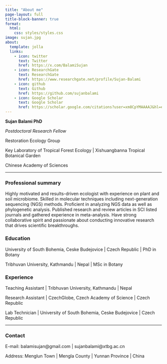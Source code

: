 ```yaml
---
title: "About me"
page-layout: full
title-block-banner: true
format: 
  html: 
    css: styles/styles.css
image: sujan.jpg
about:
  template: jolla
  links:
    - icon: twitter
      text: Twitter
      href: https://x.com/BalamiSujan
    - icon: ResearchGate
      text: ResearchGate
      href: https://www.researchgate.net/profile/Sujan-Balami
    - icon: github
      text: Github
      href: https://github.com/sujanbalami
    - icon: Google Scholar
      text: Google Scholar
      href: https://scholar.google.com/citations?user=xm8CpYMAAAAJ&hl=en
---
```


::: contact
**Sujan Balami PhD**

*Postdoctoral Research Fellow*

Restoration Ecology Group

Key Laboratory of Tropical Forest Ecology \| Xishuangbanna Tropical Botanical Garden

Chinese Academy of Sciences
:::
------------------------------------------------------------------------

::: about-extra
### Professional summary

Highly motivated and results-driven ecologist with experience on plant and soil microbiome. Skilled in molecular techniques including next-generation sequencing (NGS) methods. Proficient in analyzing NGS data as well as phylogenetic analysis. Published research and review articles in SCI listed journals and gathered experience in meta-analysis. Have strong collaborative spirit and passionate about conducting innovative research that drives scientific breakthroughs.

### Education

University of South Bohemia, Ceske Budejovice \| Czech Republic \| PhD in Botany

Tribhuvan University, Kathmandu \| Nepal \| MSc in Botany

### Experience

Teaching Assistant \| Tribhuvan University, Kathmandu \| Nepal

Research Assistant \| CzechGlobe, Czech Academy of Science \| Czech Republic

Lab Technician \| University of South Bohemia, Ceske Budejovice \| Czech Republic
:::

------------------------------------------------------------------------
::: contact2
### Contact
E-mail: balamisujan@gmail.com \| sujanbalami@xtbg.ac.cn

Address: Menglun Town \|  Mengla County \| Yunnan Province  \| China

:::
